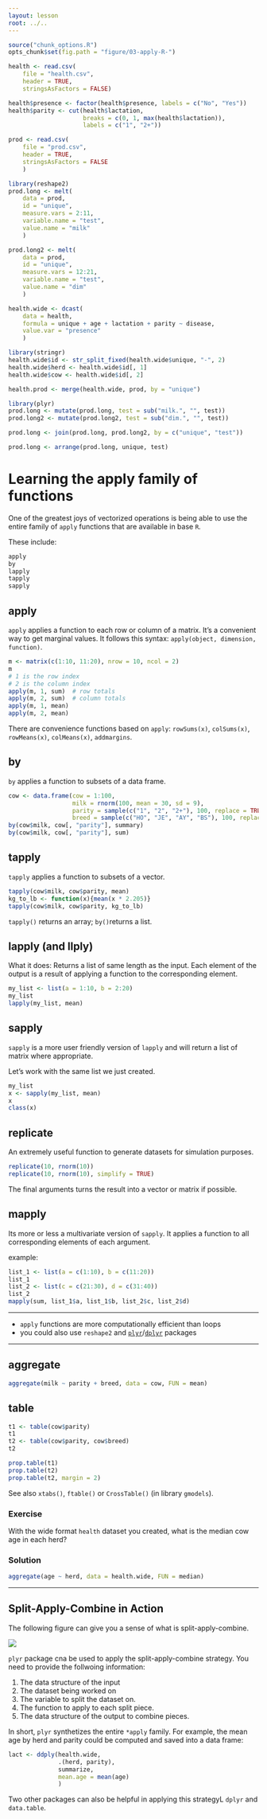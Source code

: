 ```yaml
---
layout: lesson
root: ../..
---
```


```r
source("chunk_options.R")
opts_chunk$set(fig.path = "figure/03-apply-R-")
```

```r
health <- read.csv(
    file = "health.csv",
    header = TRUE,
    stringsAsFactors = FALSE)

health$presence <- factor(health$presence, labels = c("No", "Yes"))
health$parity <- cut(health$lactation,
                     breaks = c(0, 1, max(health$lactation)),
                     labels = c("1", "2+"))

prod <- read.csv(
    file = "prod.csv",
    header = TRUE,
    stringsAsFactors = FALSE
    )

library(reshape2)
prod.long <- melt(
    data = prod,
    id = "unique",
    measure.vars = 2:11,
    variable.name = "test",
    value.name = "milk"
    )

prod.long2 <- melt(
    data = prod,
    id = "unique",
    measure.vars = 12:21,
    variable.name = "test",
    value.name = "dim"
    )

health.wide <- dcast(
    data = health,
    formula = unique + age + lactation + parity ~ disease,
    value.var = "presence"
    )

library(stringr)
health.wide$id <- str_split_fixed(health.wide$unique, "-", 2)
health.wide$herd <- health.wide$id[, 1]
health.wide$cow <- health.wide$id[, 2]

health.prod <- merge(health.wide, prod, by = "unique")

library(plyr)
prod.long <- mutate(prod.long, test = sub("milk.", "", test))
prod.long2 <- mutate(prod.long2, test = sub("dim.", "", test))

prod.long <- join(prod.long, prod.long2, by = c("unique", "test"))

prod.long <- arrange(prod.long, unique, test)
```


# Learning the apply family of functions

One of the greatest joys of vectorized operations is being able to use the
entire family of `apply` functions that are available in base `R`.

These include:

```r
apply
by
lapply
tapply
sapply
```

## apply

`apply` applies a function to each row or column of a matrix. It's a convenient
way to get marginal values. It follows this syntax: `apply(object, dimension,
function)`.

```r
m <- matrix(c(1:10, 11:20), nrow = 10, ncol = 2)
m
# 1 is the row index
# 2 is the column index
apply(m, 1, sum)  # row totals
apply(m, 2, sum)  # column totals
apply(m, 1, mean)
apply(m, 2, mean)
```

There are convenience functions based on `apply`: `rowSums(x)`, `colSums(x)`,
`rowMeans(x)`, `colMeans(x)`, `addmargins`.

## by

`by` applies a function to subsets of a data frame.

```r
cow <- data.frame(cow = 1:100,
                  milk = rnorm(100, mean = 30, sd = 9),
                  parity = sample(c("1", "2", "2+"), 100, replace = TRUE),
                  breed = sample(c("HO", "JE", "AY", "BS"), 100, replace = TRUE))
by(cow$milk, cow[, "parity"], summary)
by(cow$milk, cow[, "parity"], sum)
```


## tapply

`tapply` applies a function to subsets of a vector.

```r
tapply(cow$milk, cow$parity, mean)
kg_to_lb <- function(x){mean(x * 2.205)}
tapply(cow$milk, cow$parity, kg_to_lb)
```

`tapply()` returns an array; `by()`returns a list. 

## lapply (and llply)

What it does: Returns a list of same length as the input. 
Each element of the output is a result of applying a function to the
corresponding element.

```r
my_list <- list(a = 1:10, b = 2:20)
my_list
lapply(my_list, mean)
```


## sapply

`sapply` is a more user friendly version of `lapply` and will return a list of
matrix where appropriate.

Let's work with the same list we just created.

```r
my_list
x <- sapply(my_list, mean)
x
class(x)
```


## replicate

An extremely useful function to generate datasets for simulation purposes. 

```r
replicate(10, rnorm(10))
replicate(10, rnorm(10), simplify = TRUE)
```

The final arguments turns the result into a vector or matrix if possible.


## mapply
Its more or less a multivariate version of `sapply`. It applies a function to
all corresponding elements of each argument. 

example:

```r
list_1 <- list(a = c(1:10), b = c(11:20))
list_1
list_2 <- list(c = c(21:30), d = c(31:40))
list_2
mapply(sum, list_1$a, list_1$b, list_2$c, list_2$d)
```


---

* `apply` functions are more computationally efficient than loops
* you could also use `reshape2` and
  [`plyr`](http://plyr.had.co.nz/)/[`dplyr`](http://cran.rstudio.com/web/packages/dplyr/vignettes/introduction.html)
  packages


---

## aggregate

```r
aggregate(milk ~ parity + breed, data = cow, FUN = mean)
```


## table

```r
t1 <- table(cow$parity)
t1
t2 <- table(cow$parity, cow$breed)
t2

prop.table(t1)
prop.table(t2)
prop.table(t2, margin = 2)
```

See also `xtabs()`, `ftable()` or `CrossTable()` (in library `gmodels`).

### Exercise

With the wide format `health` dataset you created, what is the median cow age in
each herd?


### Solution

```r
aggregate(age ~ herd, data = health.wide, FUN = median)
```

---

## Split-Apply-Combine in Action

The following figure can give you a sense of what is split-apply-combine.

![](split.png)

`plyr` package cna be used to apply the split-apply-combine strategy. You need
to provide the follwoing information:

1. The data structure of the input
2. The dataset being worked on
3. The variable to split the dataset on.
4. The function to apply to each split piece.
5. The data structure of the output to combine pieces.

In short, `plyr` synthetizes the entire `*apply` family. For example, the mean
age by herd and parity could be computed and saved into a data frame:

```r
lact <- ddply(health.wide,
              .(herd, parity),
              summarize,
              mean.age = mean(age)
              )
```

Two other packages can also be helpful in applying this strategyL `dplyr` and
`data.table`.
